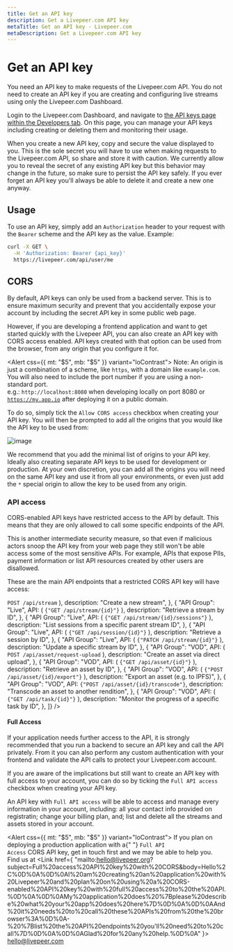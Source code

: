 ```yaml
---
title: Get an API key
description: Get a Livepeer.com API key
metaTitle: Get an API key - Livepeer.com
metaDescription: Get a Livepeer.com API key
---
```


# Get an API key

You need an API key to make requests of the Livepeer.com API. You do not need to
create an API key if you are creating and configuring live streams using only
the Livepeer.com Dashboard.

Login to the Livepeer.com Dashboard, and navigate to
[the API keys page within the Developers tab](https://livepeer.com/dashboard/developers/api-keys).
On this page, you can manage your API keys including creating or deleting them
and monitoring their usage.

When you create a new API key, copy and secure the value displayed to you. This
is the sole secret you will have to use when making requests to the Livepeer.com
API, so share and store it with caution. We currently allow you to reveal the
secret of any existing API key but this behavior may change in the future, so
make sure to persist the API key safely. If you ever forget an API key you'll
always be able to delete it and create a new one anyway.

## Usage

To use an API key, simply add an `Authorization` header to your request with the
`Bearer` scheme and the API key as the value. Example:

```bash
curl -X GET \
  -H 'Authorization: Bearer {api_key}'
  https://livepeer.com/api/user/me
```

## CORS

By default, API keys can only be used from a backend server. This is to ensure
maximum security and prevent that you accidentally expose your account by
including the secret API key in some public web page.

However, if you are developing a frontend application and want to get started
quickly with the Livepeer API, you can also create an API key with CORS access
enabled. API keys created with that option can be used from the browser, from
any origin that you configure it for.

<Alert css={{ mt: "$5", mb: "$5" }} variant="loContrast">
  <Text size="3" variant="gray">
    Note: An origin is just a combination of a scheme, like
    <code>https</code>, with a domain like <code>example.com</code>. You will also
    need to include the port number if you are using a non-standard port. <br />
    e.g.: <code>http://localhost:8080</code> when developing locally on port
    8080 or <code>https://my.app.io</code> after deploying it on a public
    domain.
  </Text>
</Alert>

To do so, simply tick the `Allow CORS access` checkbox when creating your API
key. You will then be prompted to add all the origins that you would like the
API key to be used from:

![image](https://ipfs.livepeer.com/ipfs/QmTCaxyntJoKdRQ8Pnbcn3D1WdRgM7SLioQyRG1YTT67Pm)

We recommend that you add the minimal list of origins to your API key. Ideally
also creating separate API keys to be used for development or production. At
your own discretion, you can add all the origins you will need on the same API
key and use it from all your environments, or even just add the `*` special
origin to allow the key to be used from any origin.

### API access

CORS-enabled API keys have restricted access to the API by default. This means
that they are only allowed to call some specific endpoints of the API.

This is another intermediate security measure, so that even if malicious actors
snoop the API key from your web page they still won't be able access some of the
most sensitive APIs. For example, APIs that expose PIIs, payment information or
list API resources created by other users are disallowed.

These are the main API endpoints that a restricted CORS API key will have
access:

<Table
  data={[
    {
      "API Group": "Live",
      API: (
        <Link href={"/docs/api-reference/stream/post-stream"} target="_blank">
          <code>POST /api/stream</code>
        </Link>
      ),
      description: "Create a new stream",
    },
    {
      "API Group": "Live",
      API: (
        <Link href={"/docs/api-reference/stream/get-stream"} target="_blank">
          <code>{"GET /api/stream/{id}"}</code>
        </Link>
      ),
      description: "Retrieve a stream by ID",
    },
    {
      "API Group": "Live",
      API: (
        <Link
          href={"/docs/api-reference/session/list-sessions"}
          target="_blank">
          <code>{"GET /api/stream/{id}/sessions"}</code>
        </Link>
      ),
      description: "List sessions from a specific parent stream ID",
    },
    {
      "API Group": "Live",
      API: (
        <Link href={"/docs/api-reference/session/get-session"} target="_blank">
          <code>{"GET /api/session/{id}"}</code>
        </Link>
      ),
      description: "Retrieve a session by ID",
    },
    {
      "API Group": "Live",
      API: (
        <Link href={"/docs/api-reference/stream/update-stream"} target="_blank">
          <code>{"PATCH /api/stream/{id}"}</code>
        </Link>
      ),
      description: "Update a specific stream by ID",
    },
    {
      "API Group": "VOD",
      API: (
        <Link href={"/docs/api-reference/vod/upload"} target="_blank">
          <code>POST /api/asset/request-upload</code>
        </Link>
      ),
      description: "Create an asset via direct upload",
    },
    {
      "API Group": "VOD",
      API: (
        <Link
          href={"/docs/api-reference/vod/list#retrieve-an-asset"}
          target="_blank">
          <code>{"GET /api/asset/{id}"}</code>
        </Link>
      ),
      description: "Retrieve an asset by ID",
    },
    {
      "API Group": "VOD",
      API: (
        <Link href={"/docs/api-reference/vod/export"} target="_blank">
          <code>{"POST /api/asset/{id}/export"}</code>
        </Link>
      ),
      description: "Export an asset (e.g. to IPFS)",
    },
    {
      "API Group": "VOD",
      API: <code>{"POST /api/asset/{id}/transcode"}</code>,
      description: "Transcode an asset to another rendition",
    },
    {
      "API Group": "VOD",
      API: (
        <Link
          href={"/docs/api-reference/vod/list-tasks#retrieve-a-task"}
          target="_blank">
          <code>{"GET /api/task/{id}"}</code>
        </Link>
      ),
      description: "Monitor the progress of a specific task by ID",
    },
  ]}
/>

#### Full Access

If your application needs further access to the API, it is strongly recommended
that you run a backend to secure an API key and call the API privately. From it
you can also perform any custom authentication with your frontend and validate
the API calls to protect your Livepeer.com account.

If you are aware of the implications but still want to create an API key with
full access to your account, you can do so by ticking the `Full API access`
checkbox when creating your API key.

An API key with `Full API access` will be able to access and manage every
information in your account, including: all your contact info provided on
registratin; change your billing plan, and; list and delete all the streams and
assets stored in your account.

<Alert css={{ mt: "$5", mb: "$5" }} variant="loContrast">
  <Text size="3" variant="gray">
    If you plan on deploying a production application with a{" "}
    <code>Full API Access</code>
    CORS API key, get in touch first and we may be able to help you. Find us at <Link
      href={
        "mailto:hello@livepeer.org?subject=Full%20access%20API%20key%20with%20CORS&body=Hello%2C%0D%0A%0D%0AI%20am%20creating%20an%20application%20with%20Livepeer%20and%20plan%20on%20using%20a%20CORS-enabled%20API%20key%20with%20full%20access%20to%20the%20API.%0D%0A%0D%0AMy%20application%20does%20%7Bplease%20describe%20what%20your%20app%20does%20here%7D%0D%0A%0D%0AAnd%20it%20needs%20to%20call%20these%20APIs%20from%20the%20browser%3A%0D%0A-%20%7Blist%20the%20API%20endpoints%20you'll%20need%20to%20call%7D%0D%0A%0D%0AGlad%20for%20any%20help.%0D%0A"
      }>
      hello@livepeer.com
    </Link>
  </Text>
</Alert>
